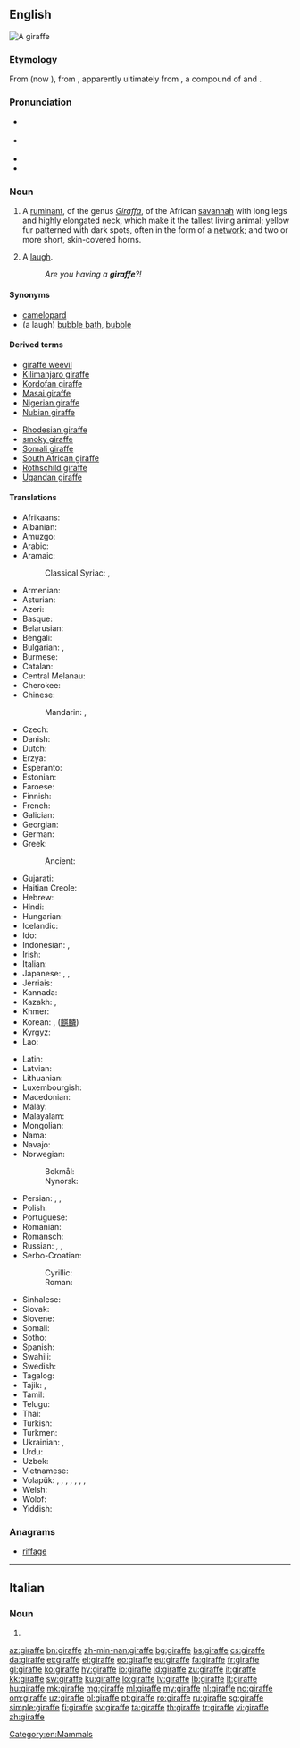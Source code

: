 {{also|Giraffe}}
==English==
[[Image:Giraffe standing.jpg|thumb|A giraffe]]
{{wikipedia}}
{{wikispecies|Giraffa}}

===Etymology===
From {{etyl|fr|en}} {{term|giraffe|lang=fr}} (now {{term|girafe|lang=fr}}), from {{etyl|ar|en}} {{term|زَرَافَة||tr=zarāfa|giraffe|lang=ar}}, apparently ultimately from {{etyl|fa|en}} {{term|زرناپا|tr=zurnāpā||giraffe|lang=fa}}, a compound of {{term|زرنا|tr=zurnā||flute, zurna|lang=fa}} and {{term|پا|tr=pā||leg|lang=fa}}. {{rfv-etymology|lang=en}}

===Pronunciation===
* {{a|UK}} {{IPA|/dʒɪˈɹɑːf/|lang=en}}
* {{a|GenAm}} {{IPA|/d͡ʒəˈɹæf/|lang=en}}
* {{audio|En-us-giraffe.ogg|Audio (US)|lang=en}}
* {{rhymes|ɑːf|lang=en}}

===Noun===
{{en-noun}}

# A [[ruminant]], of the genus ''[[Giraffa]]'', of the African [[savannah]] with long legs and highly elongated neck, which make it the tallest living animal; yellow fur patterned with dark spots, often in the form of a [[network]]; and two or more short, skin-covered horns.
# {{context|Cockney rhyming slang|lang=en}} A [[laugh]].
#: ''Are you having a '''giraffe'''?!''

====Synonyms====
* [[camelopard]]
* (a laugh) [[bubble bath]], [[bubble]]
====Derived terms====
{{rel-top}}
* [[giraffe weevil]]
* [[Kilimanjaro giraffe]]
* [[Kordofan giraffe]]
* [[Masai giraffe]]
* [[Nigerian giraffe]]
* [[Nubian giraffe]]
{{rel-mid}}
* [[Rhodesian giraffe]]
* [[smoky giraffe]]
* [[Somali giraffe]]
* [[South African giraffe]]
* [[Rothschild giraffe]]
* [[Ugandan giraffe]]
{{rel-bottom}}

====Translations====
{{trans-top|Mammal}}
* Afrikaans: {{t+|af|kameelperd}}
* Albanian: {{t|sq|gjirafë}}
* Amuzgo: {{t|amu|kió' xtyo' tkò}}
* Arabic: {{t|ar|زرافة|f|tr=zarāfah}}
* Aramaic:
*: Classical Syriac: {{t|syc|ܙܪܢܦܐ|tr=zarnāp̄āʾ|m}}, {{t|syc|ܓܡܠ ܢܡܪܐ|tr=gəmal nemrāʾ|m}}
* Armenian: {{t+|hy|ընձուղտ|tr=ënjuġt}}
* Asturian: {{t|ast|xirafa|f}}
* Azeri: {{t+|az|zürafə}}
* Basque: {{t+|eu|jirafa}}
* Belarusian: {{t|be|жырафа|f|tr=žyráfa}}
* Bengali: {{t|bn|জরৈফ|tr=jiraph|sc=Beng}}
* Bulgarian: {{t+|bg|жираф|m|tr=žiráf}}, {{t+|bg|жирафа|f|tr=žiráfa}}
* Burmese: {{t+|my|သစ်ကုလားအုတ်|tr=thi´ ka̱la̱oú|sc=Mymr}}
* Catalan: {{t|ca|girafa|f}}
* Central Melanau: {{t|mel|jirapah}}
* Cherokee: {{t|chr|ᏗᎦᎵᏍᏚᎩᏍᎩ|tr=digalisdugisgi|sc=Cher}}
* Chinese:
*: Mandarin: {{t+|cmn|長頸鹿|sc=Hani}}, {{t+|cmn|长颈鹿|tr=chángjǐnglù|sc=Hani}}
* Czech: {{t+|cs|žirafa|f}}
* Danish: {{t+|da|giraf|c}}
* Dutch: {{t+|nl|giraf|f}}
* Erzya: {{t|myv|дуебабри}}
* Esperanto: {{t|eo|ĝirafo}}
* Estonian: {{t+|et|kaelkirjak}}
* Faroese: {{t|fo|giraffur|m}}
* Finnish: {{t+|fi|kirahvi}}
* French: {{t+|fr|girafe|f}}
* Galician: {{t+|gl|xirafa|f}}
* Georgian: {{t|ka|ჟირაფი|tr=žirap’i|sc=Geor}}
* German: {{t+|de|Giraffe|f}}
* Greek: {{t+|el|καμηλοπάρδαλη|f|tr=kamilopárdali}}
*: Ancient: {{t|grc|καμηλοπάρδαλις|f|tr=kamēlopardalis|sc=polytonic}}
* Gujarati: {{t|gu|જિરાફ|tr=jirāph|sc=Gujr}}
* Haitian Creole: {{t|ht|jiraf}}
* Hebrew: {{t|he|גִ׳ירָף}}
* Hindi: {{t|hi|जिराफ़|m|tr=jirāf|sc=Deva}}
* Hungarian: {{t+|hu|zsiráf}}
* Icelandic: {{t+|is|gíraffi|f}}
* Ido: {{t+|io|jirafo}}
* Indonesian: {{t+|id|jerapah}}, {{t+|id|zarafah}}
* Irish: {{t|ga|sioráf}}
* Italian: {{t+|it|giraffa|f}}
* Japanese: {{t+|ja|麒麟|tr=きりん, kirin}}, {{t+|ja|キリン|tr=kirin}}, {{t|ja|ジラフ|tr=jirafu}}
* Jèrriais: {{t|roa-jer|girafe|f}}
* Kannada: {{t|kn|ಜಿರಾಫೆ|tr=jirāphe|sc=Knda}}
* Kazakh: {{t|kk|жираф|tr=jïraf|sc=Cyrl}}, {{t|kk|керік|tr=kerik|sc=Cyrl}}
* Khmer: {{t|km|សត្វហ្សីរ៉ាហ្វ|tr=sat jəyraaf|sc=Khmr}}
* Korean: {{t|ko|지라프|sc=Hang}}, {{t+|ko|기린|sc=Hang}} ([[麒麟]])
* Kyrgyz: {{t|ky|жираф|tr=ciraf|sc=Cyrl}}
* Lao: {{t+|lo|ກວາງຄໍຍາວ|tr=kwāng khǭ nyāo|sc=Laoo}}
{{trans-mid}}
* Latin: {{t+|la|camelopardalis|f}}
* Latvian: {{t|lv|žirafe}}
* Lithuanian: {{t+|lt|žirafa|f}}
* Luxembourgish: {{t+|lb|Giraff|f}}
* Macedonian: {{t|mk|жирафа|f|tr=žiráfa}}
* Malay: {{t|ms|zirafah}}
* Malayalam: {{t+|ml|ജിറാഫ്|tr=jiṟāph|sc=Mlym}}
* Mongolian: {{t+|mn|анааш|tr=anaaš|sc=Cyrl}}
* Nama: {{t|naq|ǃnaib}}
* Navajo: {{t|nv|tsin yilátah ayání}}
* Norwegian:
*: Bokmål: {{t+|nb|sjiraff|m}}
*: Nynorsk: {{t|nn|sjiraff|m}}
* Persian: {{t+|fa|زرّافه|tr=zarrâfe}}, {{t+|fa|شترگاوپلنگ|tr=šotorgâvpalang}}, {{t|fa|زرناپا|tr=zornâpâ|sc=fa-Arab}}
* Polish: {{t+|pl|żyrafa|f}}
* Portuguese: {{t+|pt|girafa|f}}
* Romanian: {{t+|ro|girafă|f}}
* Romansch: {{t|rm|giraffa|f}}
* Russian: {{t+|ru|жираф|m|tr=žiráf}}, {{t+|ru|жирафа|f|tr=žiráfa}} {{qualifier|obsolete}}, {{qualifier|obsolete}} {{t|ru|гираф|m|tr=giráf|sc=Cyrl}}
* Serbo-Croatian:
*: Cyrillic: {{t|sh|жирафа|sc=Cyrl}}
*: Roman: {{t+|sh|žirafa|f}}
* Sinhalese: {{t|si|ජිරාෆ්|sc=Sinh}}
* Slovak: {{t|sk|žirafa|f}}
* Slovene: {{t+|sl|žirafa|f}}
* Somali: {{t|so|geri}}
* Sotho: {{t|st|thuhlo}}
* Spanish: {{t+|es|jirafa|f}}
* Swahili: {{t+|sw|twiga}}
* Swedish: {{t+|sv|giraff|c}}
* Tagalog: {{t|tl|dyirap}}
* Tajik: {{t|tg|заррофа|tr=zarrofa|sc=Cyrl}}, {{t|tg|шутурпаланг|tr=šuturpalang|sc=Cyrl}}
* Tamil: {{t+|ta|ஒட்டகச்சிவிங்கி|tr=oṭṭakacciviṅki|sc=Taml}}
* Telugu: {{t+|te|జిరాఫీ|tr=jirāphī|sc=Telu}}
* Thai: {{t+|th|ยีราฟ|tr=yee râaf|sc=Thai}}
* Turkish: {{t+|tr|zürafa}}
* Turkmen: {{t|tk|žiraf}}
* Ukrainian: {{t|uk|жирафа|f|tr=žyráfa}}, {{t|uk|жираф|m|tr=žyráf}}
* Urdu: {{t|ur|جراف|m|tr=jirāf|sc=ur-Arab}}
* Uzbek: {{t+|uz|jirafa}}
* Vietnamese: {{t+|vi|hươu cao cổ}}
* Volapük: {{qualifier|♂♀}} {{t+|vo|giraf}}, {{qualifier|♂}} {{t|vo|higiraf}}, {{qualifier|♀}} {{t|vo|jigiraf}}, {{qualifier|♂♀ offspring, young}} {{t|vo|girafül}}, {{qualifier|♂ offspring}} {{t|vo|higirafül}}, {{qualifier|♀ offspring}} {{t|vo|jigirafül}}, {{qualifier|diminutive ♂♀}} {{t|vo|girafil}}, {{qualifier|augmentative ♂♀}} {{t|vo|legiraf}}
* Welsh: {{t|cy|jiráff|m}}
* Wolof: {{t|wo|njamala|alt=njamala mi}}
* Yiddish: {{t|yi|דזשיראַף|sc=Hebr|tr=dzhiraf|m}}
{{trans-bottom}}

===Anagrams===
* [[riffage#English|riffage]]

[[Category:en:Mammals]]

----

==Italian==

===Noun===
{{head|it|plural|g=f}}

# {{plural of|giraffa|lang=it}}

[[az:giraffe]]
[[bn:giraffe]]
[[zh-min-nan:giraffe]]
[[bg:giraffe]]
[[bs:giraffe]]
[[cs:giraffe]]
[[da:giraffe]]
[[et:giraffe]]
[[el:giraffe]]
[[eo:giraffe]]
[[eu:giraffe]]
[[fa:giraffe]]
[[fr:giraffe]]
[[gl:giraffe]]
[[ko:giraffe]]
[[hy:giraffe]]
[[io:giraffe]]
[[id:giraffe]]
[[zu:giraffe]]
[[it:giraffe]]
[[kk:giraffe]]
[[sw:giraffe]]
[[ku:giraffe]]
[[lo:giraffe]]
[[lv:giraffe]]
[[lb:giraffe]]
[[lt:giraffe]]
[[hu:giraffe]]
[[mk:giraffe]]
[[mg:giraffe]]
[[ml:giraffe]]
[[my:giraffe]]
[[nl:giraffe]]
[[no:giraffe]]
[[om:giraffe]]
[[uz:giraffe]]
[[pl:giraffe]]
[[pt:giraffe]]
[[ro:giraffe]]
[[ru:giraffe]]
[[sg:giraffe]]
[[simple:giraffe]]
[[fi:giraffe]]
[[sv:giraffe]]
[[ta:giraffe]]
[[th:giraffe]]
[[tr:giraffe]]
[[vi:giraffe]]
[[zh:giraffe]]